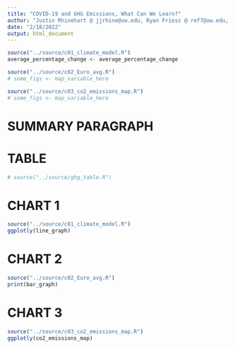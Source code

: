 ---
title: "COVID-19 and GHG Emissions, What Can We Learn?"
author: "Justin Rhinehart @ jjrhine@uw.edu, Ryan Friesz @ ref7@uw.edu, Tom Jubin @ tomjubin@uw.edu, Liam Dale @ liamdale@uw.edu"
date: "2/18/2022"
output: html_document
---

<!-- 
[]INSERT P01
[]WRITE AUDIENCE PARAGRAPH
[]WRITE SUMMARY PARAGRAPH
[x]LINK CHARTS/TABLES 
-->

<!-- SOURCING FILES -->
```{r, echo = FALSE, warning=FALSE}
source("../source/c01_climate_model.R")
average_percentage_change <- average_percentage_change

source("../source/c02_Euro_avg.R")
# some_figs <- map_variable_here

source("../source/c03_co2_emissions_map.R")
# some_figs <- map_variable_here

```

<!-- VARIABLES!!!
average_percentage_change <- AVG. MODEL EMISSIONS VS REAL WORLD PERCENT DIFF. (14.28% decrease)
German_co2_2020 <- GERMANY CO2 2020
Brazil_c02_2020 <- BRAZIL CO2 2020
Venezuala_co2_2020 <- VENEZUALA CO2 2020
-->

# SUMMARY PARAGRAPH


# TABLE
```{r}
# source("../source/ghg_table.R")
```

# CHART 1
```{r, echo = FALSE, warning=FALSE}
source("../source/c01_climate_model.R")
ggplotly(line_graph)
```

# CHART 2
```{r, echo = FALSE, warning=FALSE}
source("../source/c02_Euro_avg.R")
print(bar_graph)
```

# CHART 3
```{r, echo = FALSE, warning=FALSE}
source("../source/c03_co2_emissions_map.R")
ggplotly(co2_emissions_map)
```
